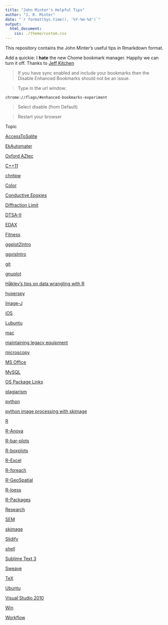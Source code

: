 ```yaml
---
title: "John Minter's Helpful Tips"
author: "J. R. Minter"
date: "`r format(Sys.time(), '%Y-%m-%d')`"
output:
  html_document:
    css: ./theme/custom.css
---
```


This repository contains the John Minter's useful tips in Rmarkdown
format.

Add a quickie: I **hate** the new Chome bookmark manager. Happliy we can turn it off. Thanks to [Jeff Kitchen](https://productforums.google.com/forum/#!topic/chrome/TVHpStVuxSc)

> If you have sync enabled and include your bookmarks then the Disable Enhanced Bookmarks should not be an issue. 

> Type in the url window:

```
chrome://flags/#enhanced-bookmarks-experiment
```

> Select disable (from Default) 

> Restart your browser

Topic

[AccessToSqlite](./AccessToSqlite/AccessToSqlite.html)

[EkAutomater](./automater/automater.html)

[Oxford AZtec](./AZtec/AZtec.html)

[C++11](./C++11/C++11-Tips.html)

[chntpw](./chntpw/chntpw.html)

[Color](./color/color.html)

[Conductive Epoxies](./ConductiveEpoxy/ConductiveEpoxy.html)

[Diffraction Limit](./DiffractionLimit/DiffractionLimit.html)

[DTSA-II](./dtsa2/dtsa2.html)

[EDAX](./EDAX/EDAX.html)

[Fitness](./fitness/fitness.html)

[ggplot2Intro](./ggplot2Intro/ggplot2Intro.html)

[ggvisIntro](./ggvisIntro/ggvisIntro.html)

[git](./git/git-tips.html)

[gnuplot](./gnuplot/gnuplot.html)

[Håklev's tips on data wrangling with R](./hacklev/hacklev.html)

[hyperspy](./hyperspy/hyperspy.html)

[Image-J](./ImageJ/ImageJ.html)

[iOS](./iOS/iOS.html)

[Lubuntu](./Lubuntu/Lubuntu.html)

[mac](./mac/mac.html)

[maintaining legacy equipment](./legacy/Legacy.html)

[microscopy](./micro/micro.html)

[MS Office](./msOffice/msOffice.html)

[MySQL](./mysql/mysql.html)

[OS Package Links](./osPkgs/osPkgs.html)

[plagiarism](./plagiarism/plagiarism.html)

[python](./python/python.html)

[python image processing with skimage](./skimage/skimage.html)

[R](./R/R-tips.html)

[R-Anova](./R-Anova/R-Anova.html)

[R-bar-plots](./R-bar-plots/R-bar-plots.html)

[R-boxplots](./R-boxplots/R-boxplots.html)

[R-Excel](./R-Excel/R-Excel.html)

[R-foreach](./R-foreach/R-foreach.html)

[R-GeoSpatial](./R-GeoSpatial/R-GeoSpatial.html)

[R-loess](./R-loess/R-loess.html)

[R-Packages](./R-packages/R-packages.html)

[Research](./research/research.html)

[SEM](./SEM/SEM.html)

[skimage](./skimage/skimage.html)

[Slidify](./Slidify/Slidify.html)

[shell](./shell/shell-tips.html)

[Sublime Text 3](./ST3/ST3.html)

[Sweave](./Sweave/Sweave.html)

[TeX](./tex/tex-tips.html)

[Ubuntu](./ubuntu/ubuntu.html)

[Visual Studio 2010](./VS2010/VS2010.html)

[Win](./win/win.html)

[Workflow](./workflow/workflow.html)





 
